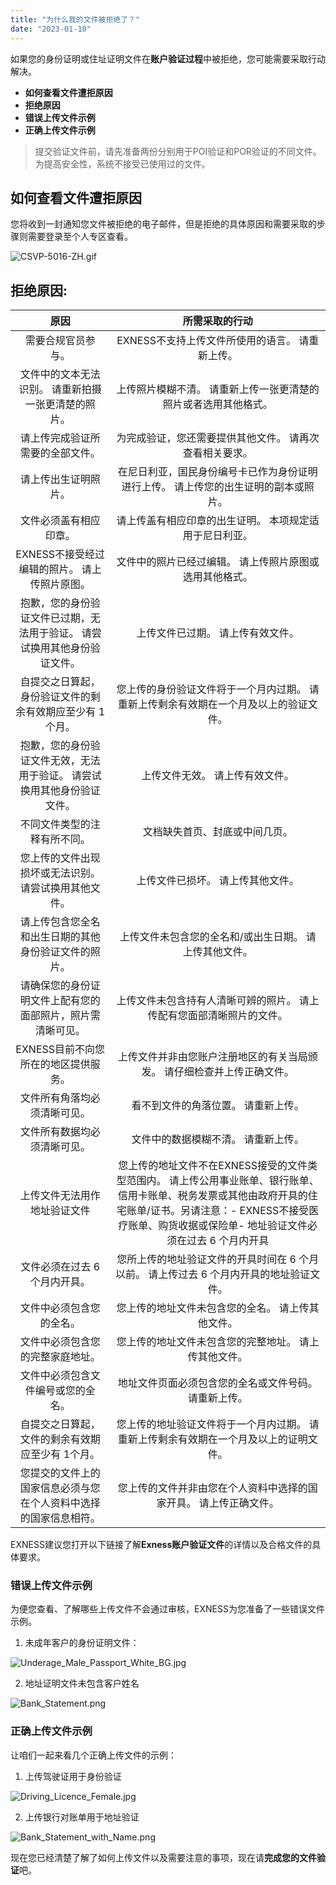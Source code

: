 ```yaml
---
title: "为什么我的文件被拒绝了？"
date: "2023-01-10"
---
```


<Ads></Ads> 

如果您的身份证明或住址证明文件在**账户验证过程**中被拒绝，您可能需要采取行动解决。

- **如何查看文件遭拒原因**
- **拒绝原因**
- **错误上传文件示例**
- **正确上传文件示例**

> 提交验证文件前，请先准备两份分别用于POI验证和POR验证的不同文件。 为提高安全性，系统不接受已使用过的文件。

## 如何查看文件遭拒原因

您将收到一封通知您文件被拒绝的电子邮件，但是拒绝的具体原因和需要采取的步骤则需要登录至个人专区查看。

![CSVP-5016-ZH.gif](https://testingcf.jsdelivr.net/gh/jarlin8/OSS@main/exhelp/CSVP-5016-ZH.gif)

## 拒绝原因:

| 原因| 所需采取的行动|
|:------:|:-------:|
| 需要合规官员参与。 | EXNESS不支持上传文件所使用的语言。 请重新上传。|
| 文件中的文本无法识别。 请重新拍摄一张更清楚的照片。| 上传照片模糊不清。 请重新上传一张更清楚的照片或者选用其他格式。 |
| 请上传完成验证所需要的全部文件。| 为完成验证，您还需要提供其他文件。 请再次查看相关要求。 |
| 请上传出生证明照片。| 在尼日利亚，国民身份编号卡已作为身份证明进行上传。 请上传您的出生证明的副本或照片。 |
| 文件必须盖有相应印章。 | 请上传盖有相应印章的出生证明。 本项规定适用于尼日利亚。 |
| EXNESS不接受经过编辑的照片。 请上传照片原图。| 文件中的照片已经过编辑。 请上传照片原图或选用其他格式。 |
| 抱歉，您的身份验证文件已过期，无法用于验证。 请尝试换用其他身份验证文件。 | 上传文件已过期。 请上传有效文件。|
| 自提交之日算起，身份验证文件的剩余有效期应至少有 1个月。 | 您上传的身份验证文件将于一个月内过期。 请重新上传剩余有效期在一个月及以上的验证文件。|
| 抱歉，您的身份验证文件无效，无法用于验证。 请尝试换用其他身份验证文件。| 上传文件无效。 请上传有效文件。 |
| 不同文件类型的注释有所不同。| 文档缺失首页、封底或中间几页。|
| 您上传的文件出现损坏或无法识别。 请尝试换用其他文件。 | 上传文件已损坏。 请上传其他文件。|
| 请上传包含您全名和出生日期的其他身份验证文件的照片。| 上传文件未包含您的全名和/或出生日期。 请上传其他文件。 |
| 请确保您的身份证明文件上配有您的面部照片，照片需清晰可见。 | 上传文件未包含持有人清晰可辨的照片。 请上传配有您面部清晰照片的文件。|
| EXNESS目前不向您所在的地区提供服务。 | 上传文件并非由您账户注册地区的有关当局颁发。 请仔细检查并上传正确文件。 |
| 文件所有角落均必须清晰可见。| 看不到文件的角落位置。 请重新上传。 |
| 文件所有数据均必须清晰可见。| 文件中的数据模糊不清。 请重新上传。 |
| 上传文件无法用作地址验证文件| 您上传的地址文件不在EXNESS接受的文件类型范围内。 请上传公用事业账单、银行账单、信用卡账单、税务发票或其他由政府开具的住宅账单/证书。另请注意：- EXNESS不接受医疗账单、购货收据或保险单- 地址验证文件必须在过去 6 个月内开具 |
| 文件必须在过去 6 个月内开具。| 您所上传的地址验证文件的开具时间在 6 个月以前。 请上传过去 6 个月内开具的地址验证文件。|
| 文件中必须包含您的全名。| 您上传的地址文件未包含您的全名。 请上传其他文件。|
| 文件中必须包含您的完整家庭地址。| 您上传的地址文件未包含您的完整地址。 请上传其他文件。|
| 文件中必须包含文件编号或您的全名。 | 地址文件页面必须包含您的全名或文件号码。 请重新上传。|
| 自提交之日算起，文件的剩余有效期应至少有 1个月。 | 您上传的地址验证文件将于一个月内过期。 请重新上传剩余有效期在一个月及以上的证明文件。|
| 您提交的文件上的国家信息必须与您在个人资料中选择的国家信息相符。| 您上传的文件并非由您在个人资料中选择的国家开具。 请上传正确文件。|


EXNESS建议您打开以下链接了解**Exness账户验证文件**的详情以及合格文件的具体要求。

### 错误上传文件示例

为便您查看、了解哪些上传文件不会通过审核，EXNESS为您准备了一些错误文件示例。

1. 未成年客户的身份证明文件：

![Underage_Male_Passport_White_BG.jpg](https://testingcf.jsdelivr.net/gh/jarlin8/OSS@main/exhelp/Underage_Male_Passport_White_BG.jpg)

2. 地址证明文件未包含客户姓名

![Bank_Statement.png](https://testingcf.jsdelivr.net/gh/jarlin8/OSS@main/exhelp/Bank_Statement.png)

### 正确上传文件示例

让咱们一起来看几个正确上传文件的示例：

1. 上传驾驶证用于身份验证

![Driving_Licence_Female.jpg](https://testingcf.jsdelivr.net/gh/jarlin8/OSS@main/exhelp/Driving_Licence_Female.jpg)

2. 上传银行对账单用于地址验证

![Bank_Statement_with_Name.png](https://testingcf.jsdelivr.net/gh/jarlin8/OSS@main/exhelp/Bank_Statement_with_Name.png)

现在您已经清楚了解了如何上传文件以及需要注意的事项，现在请**完成您的文件验证**吧。
